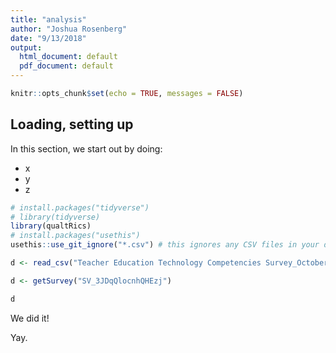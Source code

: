 ```yaml
---
title: "analysis"
author: "Joshua Rosenberg"
date: "9/13/2018"
output:
  html_document: default
  pdf_document: default
---
```


```r
knitr::opts_chunk$set(echo = TRUE, messages = FALSE)
```

## Loading, setting up

In this section, we start out by doing:

- x 
- y 
- z

```r
# install.packages("tidyverse")
# library(tidyverse)
library(qualtRics)
# install.packages("usethis")
usethis::use_git_ignore("*.csv") # this ignores any CSV files in your directory (so they aren't shared publicly)
```

```r
d <- read_csv("Teacher Education Technology Competencies Survey_October 15, 2018_08.01.csv")
```

```r
d <- getSurvey("SV_3JDqQlocnhQHEzj")
```

```r
d
```

We did it!

Yay.